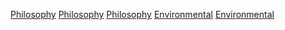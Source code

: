 [[Category:環境主義|Philosophy]]
[[Category:環境人文|Philosophy]]
[[Category:環境社會科學|Philosophy]]
[[Category:倫理學|Environmental]]
[[Category:各領域哲學|Environmental]]